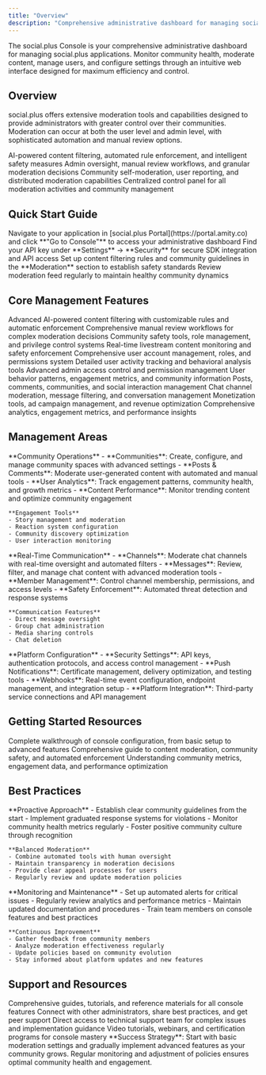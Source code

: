 ```yaml
---
title: "Overview"
description: "Comprehensive administrative dashboard for managing social.plus applications, monitoring community health, and moderating content through an intuitive web interface"
---
```


<Info>
The social.plus Console is your comprehensive administrative dashboard for managing social.plus applications. Monitor community health, moderate content, manage users, and configure settings through an intuitive web interface designed for maximum efficiency and control.
</Info>

## Overview

social.plus offers extensive moderation tools and capabilities designed to provide administrators with greater control over their communities. Moderation can occur at both the user level and admin level, with sophisticated automation and manual review options.

<CardGroup cols={2}>
  <Card title="Automated Moderation" icon="robot">
    AI-powered content filtering, automated rule enforcement, and intelligent safety measures
  </Card>
  <Card title="Manual Controls" icon="hand">
    Admin oversight, manual review workflows, and granular moderation decisions
  </Card>
  <Card title="User-Level Tools" icon="user">
    Community self-moderation, user reporting, and distributed moderation capabilities
  </Card>
  <Card title="Admin Dashboard" icon="shield">
    Centralized control panel for all moderation activities and community management
  </Card>
</CardGroup>

## Quick Start Guide

<Steps>
  <Step title="Access Your Console">
    Navigate to your application in [social.plus Portal](https://portal.amity.co) and click **"Go to Console"** to access your administrative dashboard
  </Step>
  <Step title="Secure Your Integration">
    Find your API key under **Settings** → **Security** for secure SDK integration and API access
  </Step>
  <Step title="Configure Community Guidelines">
    Set up content filtering rules and community guidelines in the **Moderation** section to establish safety standards
  </Step>
  <Step title="Monitor and Optimize">
    Review moderation feed regularly to maintain healthy community dynamics
  </Step>
</Steps>

## Core Management Features

<Tabs>
  <Tab title="Content & Safety">
    <CardGroup cols={2}>
      <Card title="AI Content Moderation" icon="shield-check" href="ai-content-moderation">
        Advanced AI-powered content filtering with customizable rules and automatic enforcement
      </Card>
      <Card title="Manual Review System" icon="eye" href="moderation/overview">
        Comprehensive manual review workflows for complex moderation decisions
      </Card>
      <Card title="Community Safety" icon="shield-heart" href="moderation/roles-and-privileges">
        Community safety tools, role management, and privilege control systems
      </Card>
      <Card title="Livestream Moderation" icon="video" href="management/livestream-moderation">
        Real-time livestream content monitoring and safety enforcement
      </Card>
    </CardGroup>
  </Tab>
  <Tab title="User Management">
    <CardGroup cols={2}>
      <Card title="User Administration" icon="users" href="user-and-content-management">
        Comprehensive user account management, roles, and permissions system
      </Card>
      <Card title="User History Tracking" icon="rectangle-history" href="user-and-content-management/user-social-history">
        Detailed user activity tracking and behavioral analysis tools
      </Card>
      <Card title="Access Control" icon="key" href="management/admin-access-control">
        Advanced admin access control and permission management
      </Card>
      <Card title="Behavior Analytics" icon="chart-user">
        User behavior patterns, engagement metrics, and community information
      </Card>
    </CardGroup>
  </Tab>
  <Tab title="Community Features">
    <CardGroup cols={2}>
      <Card title="Community Management" icon="comments" href="social-management">
        Posts, comments, communities, and social interaction management
      </Card>
      <Card title="Chat Management" icon="messages" href="chat-management">
        Chat channel moderation, message filtering, and conversation management
      </Card>
      <Card title="Premium Advertising" icon="bullhorn" href="premium-ads">
        Monetization tools, ad campaign management, and revenue optimization
      </Card>
      <Card title="Analytics Dashboard" icon="chart-bar" href="analytics/overview">
        Comprehensive analytics, engagement metrics, and performance insights
      </Card>
    </CardGroup>
  </Tab>
</Tabs>

## Management Areas

<AccordionGroup>
  <Accordion title="Social Management">
    **Community Operations**
    - **Communities**: Create, configure, and manage community spaces with advanced settings
    - **Posts & Comments**: Moderate user-generated content with automated and manual tools
    - **User Analytics**: Track engagement patterns, community health, and growth metrics
    - **Content Performance**: Monitor trending content and optimize community engagement

    **Engagement Tools**
    - Story management and moderation
    - Reaction system configuration
    - Community discovery optimization
    - User interaction monitoring
  </Accordion>
  <Accordion title="Chat Management">
    **Real-Time Communication**
    - **Channels**: Moderate chat channels with real-time oversight and automated filters
    - **Messages**: Review, filter, and manage chat content with advanced moderation tools
    - **Member Management**: Control channel membership, permissions, and access levels
    - **Safety Enforcement**: Automated threat detection and response systems

    **Communication Features**
    - Direct message oversight
    - Group chat administration
    - Media sharing controls
    - Chat deletion
  </Accordion>
  <Accordion title="System Administration">
    **Platform Configuration**
    - **Security Settings**: API keys, authentication protocols, and access control management
    - **Push Notifications**: Certificate management, delivery optimization, and testing tools
    - **Webhooks**: Real-time event configuration, endpoint management, and integration setup
    - **Platform Integration**: Third-party service connections and API management
  </Accordion>
</AccordionGroup>

## Getting Started Resources

<CardGroup cols={3}>
  <Card title="Initial Setup Guide" icon="play" href="getting-started/overview">
    Complete walkthrough of console configuration, from basic setup to advanced features
  </Card>
  <Card title="Moderation Mastery" icon="shield" href="moderation/overview">
    Comprehensive guide to content moderation, community safety, and automated enforcement
  </Card>
  <Card title="Analytics Deep Dive" icon="chart-line" href="analytics/overview">
    Understanding community metrics, engagement data, and performance optimization
  </Card>
</CardGroup>

## Best Practices

<AccordionGroup>
  <Accordion title="Effective Community Management">
    **Proactive Approach**
    - Establish clear community guidelines from the start
    - Implement graduated response systems for violations
    - Monitor community health metrics regularly
    - Foster positive community culture through recognition

    **Balanced Moderation**
    - Combine automated tools with human oversight
    - Maintain transparency in moderation decisions
    - Provide clear appeal processes for users
    - Regularly review and update moderation policies
  </Accordion>
  <Accordion title="Operational Excellence">
    **Monitoring and Maintenance**
    - Set up automated alerts for critical issues
    - Regularly review analytics and performance metrics
    - Maintain updated documentation and procedures
    - Train team members on console features and best practices

    **Continuous Improvement**
    - Gather feedback from community members
    - Analyze moderation effectiveness regularly
    - Update policies based on community evolution
    - Stay informed about platform updates and new features
  </Accordion>
</AccordionGroup>

## Support and Resources

<CardGroup cols={2}>
  <Card title="Documentation Hub" icon="book">
    Comprehensive guides, tutorials, and reference materials for all console features
  </Card>
  <Card title="Community Forum" icon="comments">
    Connect with other administrators, share best practices, and get peer support
  </Card>
  <Card title="Technical Support" icon="headset">
    Direct access to technical support team for complex issues and implementation guidance
  </Card>
  <Card title="Training Resources" icon="graduation-cap">
    Video tutorials, webinars, and certification programs for console mastery
  </Card>
</CardGroup>

<Tip>
**Success Strategy**: Start with basic moderation settings and gradually implement advanced features as your community grows. Regular monitoring and adjustment of policies ensures optimal community health and engagement.
</Tip>
